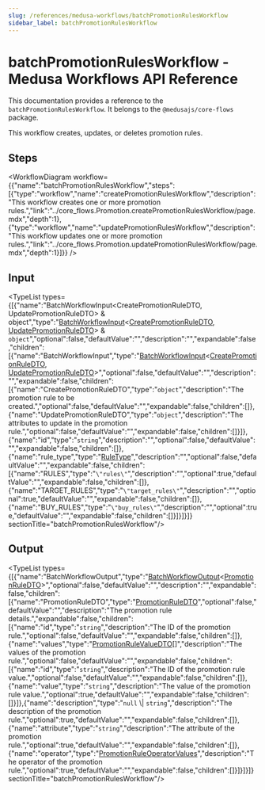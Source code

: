 ```yaml
---
slug: /references/medusa-workflows/batchPromotionRulesWorkflow
sidebar_label: batchPromotionRulesWorkflow
---
```



# batchPromotionRulesWorkflow - Medusa Workflows API Reference

This documentation provides a reference to the `batchPromotionRulesWorkflow`. It belongs to the `@medusajs/core-flows` package.

This workflow creates, updates, or deletes promotion rules.

## Steps

<WorkflowDiagram workflow={{"name":"batchPromotionRulesWorkflow","steps":[{"type":"workflow","name":"createPromotionRulesWorkflow","description":"This workflow creates one or more promotion rules.","link":"../core_flows.Promotion.createPromotionRulesWorkflow/page.mdx","depth":1},{"type":"workflow","name":"updatePromotionRulesWorkflow","description":"This workflow updates one or more promotion rules.","link":"../core_flows.Promotion.updatePromotionRulesWorkflow/page.mdx","depth":1}]}} />

## Input

<TypeList types={[{"name":"BatchWorkflowInput&#60;CreatePromotionRuleDTO, UpdatePromotionRuleDTO&#62; & object","type":"[BatchWorkflowInput](../../../../types/CommonTypes/types/types.CommonTypes.BatchWorkflowInput/page.mdx)&#60;[CreatePromotionRuleDTO](../../../../promotion/interfaces/promotion.CreatePromotionRuleDTO/page.mdx), [UpdatePromotionRuleDTO](../../../../promotion/interfaces/promotion.UpdatePromotionRuleDTO/page.mdx)&#62; & `object`","optional":false,"defaultValue":"","description":"","expandable":false,"children":[{"name":"BatchWorkflowInput","type":"[BatchWorkflowInput](../../../../types/CommonTypes/types/types.CommonTypes.BatchWorkflowInput/page.mdx)&#60;[CreatePromotionRuleDTO](../../../../promotion/interfaces/promotion.CreatePromotionRuleDTO/page.mdx), [UpdatePromotionRuleDTO](../../../../promotion/interfaces/promotion.UpdatePromotionRuleDTO/page.mdx)&#62;","optional":false,"defaultValue":"","description":"","expandable":false,"children":[{"name":"CreatePromotionRuleDTO","type":"`object`","description":"The promotion rule to be created.","optional":false,"defaultValue":"","expandable":false,"children":[]},{"name":"UpdatePromotionRuleDTO","type":"`object`","description":"The attributes to update in the promotion rule.","optional":false,"defaultValue":"","expandable":false,"children":[]}]},{"name":"id","type":"`string`","description":"","optional":false,"defaultValue":"","expandable":false,"children":[]},{"name":"rule_type","type":"[RuleType](../../../../utils/PromotionUtils/enums/utils.PromotionUtils.RuleType/page.mdx)","description":"","optional":false,"defaultValue":"","expandable":false,"children":[{"name":"RULES","type":"`\"rules\"`","description":"","optional":true,"defaultValue":"","expandable":false,"children":[]},{"name":"TARGET_RULES","type":"`\"target_rules\"`","description":"","optional":true,"defaultValue":"","expandable":false,"children":[]},{"name":"BUY_RULES","type":"`\"buy_rules\"`","description":"","optional":true,"defaultValue":"","expandable":false,"children":[]}]}]}]}  sectionTitle="batchPromotionRulesWorkflow"/>

## Output

<TypeList types={[{"name":"BatchWorkflowOutput","type":"[BatchWorkflowOutput](../../../../types/CommonTypes/types/types.CommonTypes.BatchWorkflowOutput/page.mdx)&#60;[PromotionRuleDTO](../../../../promotion/interfaces/promotion.PromotionRuleDTO/page.mdx)&#62;","optional":false,"defaultValue":"","description":"","expandable":false,"children":[{"name":"PromotionRuleDTO","type":"[PromotionRuleDTO](../../../../promotion/interfaces/promotion.PromotionRuleDTO/page.mdx)","optional":false,"defaultValue":"","description":"The promotion rule details.","expandable":false,"children":[{"name":"id","type":"`string`","description":"The ID of the promotion rule.","optional":false,"defaultValue":"","expandable":false,"children":[]},{"name":"values","type":"[PromotionRuleValueDTO](../../../../promotion/interfaces/promotion.PromotionRuleValueDTO/page.mdx)[]","description":"The values of the promotion rule.","optional":false,"defaultValue":"","expandable":false,"children":[{"name":"id","type":"`string`","description":"The ID of the promotion rule value.","optional":false,"defaultValue":"","expandable":false,"children":[]},{"name":"value","type":"`string`","description":"The value of the promotion rule value.","optional":true,"defaultValue":"","expandable":false,"children":[]}]},{"name":"description","type":"`null` \\| `string`","description":"The description of the promotion rule.","optional":true,"defaultValue":"","expandable":false,"children":[]},{"name":"attribute","type":"`string`","description":"The attribute of the promotion rule.","optional":true,"defaultValue":"","expandable":false,"children":[]},{"name":"operator","type":"[PromotionRuleOperatorValues](../../../../promotion/types/promotion.PromotionRuleOperatorValues/page.mdx)","description":"The operator of the promotion rule.","optional":true,"defaultValue":"","expandable":false,"children":[]}]}]}]}  sectionTitle="batchPromotionRulesWorkflow"/>

